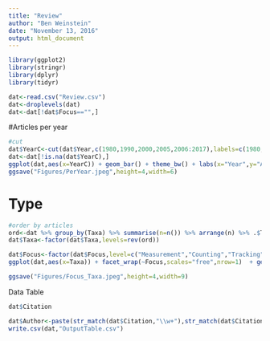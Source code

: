 ```yaml
---
title: "Review"
author: "Ben Weinstein"
date: "November 13, 2016"
output: html_document
---
```


```r
library(ggplot2)
library(stringr)
library(dplyr)
library(tidyr)
```

```r
dat<-read.csv("Review.csv")
dat<-droplevels(dat)
dat<-dat[!dat$Focus=="",]
```

#Articles per year

```r
#cut
dat$YearC<-cut(dat$Year,c(1980,1990,2000,2005,2006:2017),labels=c(1980,1990,2000,2005,2006:2016),right = F)
dat<-dat[!is.na(dat$YearC),]
ggplot(dat,aes(x=YearC)) + geom_bar() + theme_bw() + labs(x="Year",y="Articles")
ggsave("Figures/PerYear.jpeg",height=4,width=6)
```

# Type
```r
#order by articles
ord<-dat %>% group_by(Taxa) %>% summarise(n=n()) %>% arrange(n) %>% .$Taxa
dat$Taxa<-factor(dat$Taxa,levels=rev(ord))

dat$Focus<-factor(dat$Focus,level=c("Measurement","Counting","Tracking","Identity"))
ggplot(dat,aes(x=Taxa)) + facet_wrap(~Focus,scales="free",nrow=1)  + geom_bar() + labs(y="Articles") + theme_bw() + theme(axis.text.x=element_text(angle=-50,hjust=0.1),plot.margin = margin(10, 30, 10, 10))

ggsave("Figures/Focus_Taxa.jpeg",height=4,width=9)
```

Data Table

```r
dat$Citation

dat$Author<-paste(str_match(dat$Citation,"\\w+"),str_match(dat$Citation,"\\d+"))
write.csv(dat,"OutputTable.csv")
```